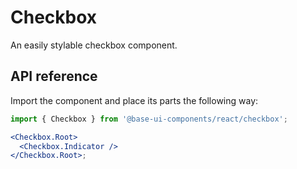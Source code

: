 # Checkbox

<Subtitle>An easily stylable checkbox component.</Subtitle>
<meta name="description" content="A high-quality unstyled checkbox component for React." />

<Demo path="./demos/hero" />

## API reference

Import the component and place its parts the following way:

```jsx title="Anatomy"
import { Checkbox } from '@base-ui-components/react/checkbox';

<Checkbox.Root>
  <Checkbox.Indicator />
</Checkbox.Root>;
```

<Reference component="Checkbox" parts="Root, Indicator" />
